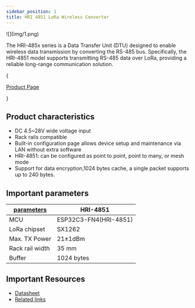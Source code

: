 ```yaml
---
sidebar_position: 1
title: HRI 4851 LoRa Wireless Converter
---
```




<div style={{ textAlign: 'center' }}>
  ![](img/1.png)
</div>

The HRI-485x series is a Data Transfer Unit (DTU) designed to enable wireless data transmission by converting the RS-485 bus. Specifically, the HRI-4851 model supports transmitting RS-485 data over LoRa, providing a reliable long-range communication solution.

{<div className={styles.btnContainer}>
  <a href="https://heltec.org/project/rs485-lora-wireless-converter/" className={styles.btnLink1}>
    Product Page
  </a>
</div>}

## Product characteristics

- DC 4.5~28V wide voltage input
- Rack rails compatible
- Built-in configuration page allows device setup and maintenance via LAN without extra software
- HRI-4851: can be configured as point to point, point to many, or mesh mode
- Support for data encryption,1024 bytes cache, a single packet supports up to 240 bytes.

## Important parameters
| [parameters](https://resource.heltec.cn/download/HRI-485X/HRI-485x.pdf)         | HRI-4851        |
|--------------------|----------------------------|
|MCU     |	    ESP32C3-FN4(HRI-4851)            |
|LoRa chipset |    SX1262              |
| Max. TX Power      |   	21±1dBm                 |
| Rack rail width        | 	35 mm          |
| Buffer       | 1024 bytes   |


## Important Resources
- [Datasheet](https://resource.heltec.cn/download/HRI-485X/HRI-485x.pdf)
- [Related links](https://resource.heltec.cn/download/HRI-485X)


